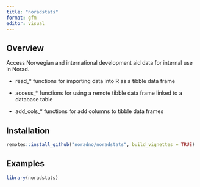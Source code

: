 ```yaml
---
title: "noradstats"
format: gfm
editor: visual
---
```


## Overview

Access Norwegian and international development aid data for internal use in Norad.

-   read\_\* functions for importing data into R as a tibble data frame

-   access\_\* functions for using a remote tibble data frame linked to a database table

-   add_cols\_\* functions for add columns to tibble data frames

## Installation

```r
remotes::install_github("noradno/noradstats", build_vignettes = TRUE)
```

## Examples

```r
library(noradstats)
```
